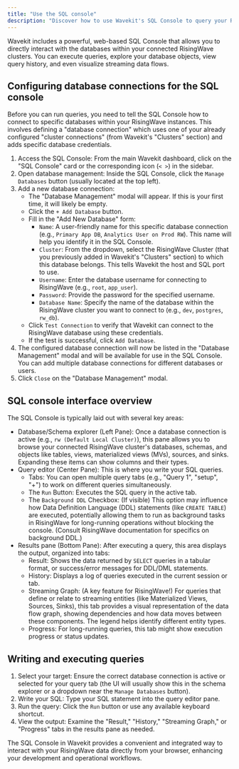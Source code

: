 ```yaml
---
title: "Use the SQL console"
description: "Discover how to use Wavekit's SQL Console to query your RisingWave data, explore schemas, view query history, and visualize streaming data flows."
---
```


Wavekit includes a powerful, web-based SQL Console that allows you to directly interact with the databases within your connected RisingWave clusters. You can execute queries, explore your database objects, view query history, and even visualize streaming data flows.

## Configuring database connections for the SQL console

Before you can run queries, you need to tell the SQL Console how to connect to specific databases within your RisingWave instances. This involves defining a "database connection" which uses one of your already configured "cluster connections" (from Wavekit's "Clusters" section) and adds specific database credentials.

1.  Access the SQL Console: From the main Wavekit dashboard, click on the "SQL Console" card or the corresponding icon (`< >`) in the sidebar.
2.  Open database management: Inside the SQL Console, click the `Manage Databases` button (usually located at the top left).
3.  Add a new database connection:
    *   The "Database Management" modal will appear. If this is your first time, it will likely be empty.
    *   Click the `+ Add Database` button.
    *   Fill in the "Add New Database" form:
        *   `Name`: A user-friendly name for this specific database connection (e.g., `Primary App DB`, `Analytics User on Prod RW`). This name will help you identify it in the SQL Console.
        *   `Cluster`: From the dropdown, select the RisingWave Cluster (that you previously added in Wavekit's "Clusters" section) to which this database belongs. This tells Wavekit the host and SQL port to use.
        *   `Username`: Enter the database username for connecting to RisingWave (e.g., `root`, `app_user`).
        *   `Password`: Provide the password for the specified username.
        *   `Database Name`: Specify the name of the database within the RisingWave cluster you want to connect to (e.g., `dev`, `postgres`, `rw_db`).
    *   Click `Test Connection` to verify that Wavekit can connect to the RisingWave database using these credentials.
    *   If the test is successful, click `Add Database`.
4.  The configured database connection will now be listed in the "Database Management" modal and will be available for use in the SQL Console. You can add multiple database connections for different databases or users.
5.  Click `Close` on the "Database Management" modal.

## SQL console interface overview

The SQL Console is typically laid out with several key areas:

*   Database/Schema explorer (Left Pane): Once a database connection is active (e.g., `rw (Default Local Cluster)`), this pane allows you to browse your connected RisingWave cluster's databases, schemas, and objects like tables, views, materialized views (MVs), sources, and sinks. Expanding these items can show columns and their types.
*   Query editor (Center Pane): This is where you write your SQL queries.
    *   Tabs: You can open multiple query tabs (e.g., "Query 1", "setup", "+") to work on different queries simultaneously.
    *   The `Run` Button: Executes the SQL query in the active tab.
    *   The `Background DDL` Checkbox: (If visible) This option may influence how Data Definition Language (DDL) statements (like `CREATE TABLE`) are executed, potentially allowing them to run as background tasks in RisingWave for long-running operations without blocking the console. (Consult RisingWave documentation for specifics on background DDL.)
*   Results pane (Bottom Pane): After executing a query, this area displays the output, organized into tabs:
    *   Result: Shows the data returned by `SELECT` queries in a tabular format, or success/error messages for DDL/DML statements.
    *   History: Displays a log of queries executed in the current session or tab.
    *   Streaming Graph: (A key feature for RisingWave!) For queries that define or relate to streaming entities (like Materialized Views, Sources, Sinks), this tab provides a visual representation of the data flow graph, showing dependencies and how data moves between these components. The legend helps identify different entity types.
    *   Progress: For long-running queries, this tab might show execution progress or status updates.

## Writing and executing queries

1.  Select your target: Ensure the correct database connection is active or selected for your query tab (the UI will usually show this in the schema explorer or a dropdown near the `Manage Databases` button).
2.  Write your SQL: Type your SQL statement into the query editor pane.
3.  Run the query: Click the `Run` button or use any available keyboard shortcut.
4.  View the output: Examine the "Result," "History," "Streaming Graph," or "Progress" tabs in the results pane as needed.

The SQL Console in Wavekit provides a convenient and integrated way to interact with your RisingWave data directly from your browser, enhancing your development and operational workflows.